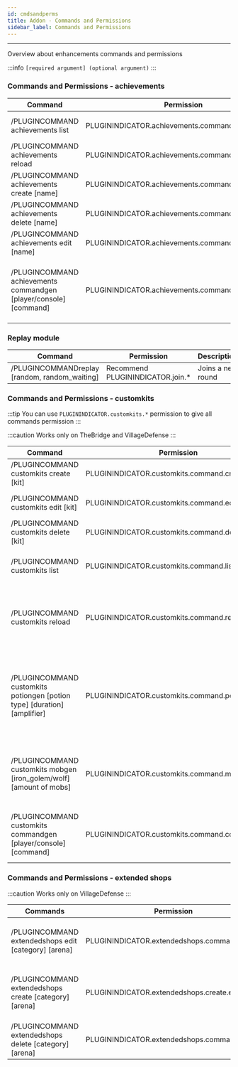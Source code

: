 ```yaml
---
id: cmdsandperms
title: Addon - Commands and Permissions
sidebar_label: Commands and Permissions
---
```

---
Overview about enhancements commands and permissions


:::info
`[required argument] (optional argument)`
:::

### Commands and Permissions - achievements

| Command                                                     | Permission                                     | Description                                                                   |
|-------------------------------------------------------------|------------------------------------------------|-------------------------------------------------------------------------------|
| /PLUGINCOMMAND achievements list                                       | PLUGININDICATOR.achievements.command            | Shows list of unlocked achievements                                           |
| /PLUGINCOMMAND achievements reload                                     | PLUGININDICATOR.achievements.command.reload     | Reloads achievements configuration                                            |
| /PLUGINCOMMAND achievements create \[name\]                           | PLUGININDICATOR.achievements.command.create     | Creates new achievement                                                       |
| /PLUGINCOMMAND achievements delete \[name\]                           | PLUGININDICATOR.achievements.command.delete     | Deletes existing achievement                                                  |
| /PLUGINCOMMAND achievements edit \[name\]                             | PLUGININDICATOR.achievements.command.edit       | Edits existing achievement                                                    |
| /PLUGINCOMMAND achievements commandgen \[player/console\] \[command\] | PLUGININDICATOR.achievements.command.commandgen | Create reward command for achievements **\(%player% placeholder supported\)** |

### Replay module
| Command                           | Permission                   | Description       |
|-----------------------------------|------------------------------|-------------------|
| /PLUGINCOMMANDreplay [random, random_waiting] | Recommend PLUGININDICATOR.join.*   | Joins a new round |


### Commands and Permissions - customkits
:::tip
You can use `PLUGININDICATOR.customkits.*` permission to give all commands permission
:::

:::caution
Works only on TheBridge and VillageDefense
:::

| Command                                                              | Permission                                   | Description                                                                                                   |
|----------------------------------------------------------------------|----------------------------------------------|---------------------------------------------------------------------------------------------------------------|
| /PLUGINCOMMAND customkits create \[kit\]                                       | PLUGININDICATOR.customkits.command.create     | Create new custom kit                                                                                         |
| /PLUGINCOMMAND customkits edit \[kit\]                                         | PLUGININDICATOR.customkits.command.edit       | Edit already existing custom kit                                                                              |
| /PLUGINCOMMAND customkits delete \[kit\]                                       | PLUGININDICATOR.customkits.command.delete     | Delete existing custom kit                                                                                    |
| /PLUGINCOMMAND customkits list                                                 | PLUGININDICATOR.customkits.command.list       | Open inventory will all loaded custom kits                                                                    |
| /PLUGINCOMMAND customkits reload                                               | PLUGININDICATOR.customkits.command.reload     | Reload configuration and re-register custom kits to update them                                               |
| /PLUGINCOMMAND customkits potiongen \[potion type\] \[duration\] \[amplifier\] | PLUGININDICATOR.customkits.command.potiongen   | Create custom potion effect for kits **\(effects will be applied to player not given into their inventory\)** |
| /PLUGINCOMMAND customkits mobgen \[iron\_golem/wolf\] \[amount of mobs\]       | PLUGININDICATOR.customkits.command.mobgen     | Create custom mobs for kits **\(they will be spawned at the start/per wave\)**                                |
| /PLUGINCOMMAND customkits commandgen \[player/console\] \[command\]            | PLUGININDICATOR.customkits.command.commandgen | Create command for kits **\(%player% placeholder supported\)**                                                |


### Commands and Permissions - extended shops

:::caution
Works only on VillageDefense
:::

| Commands                                     | Permission                                  | Description                                    |
|----------------------------------------------|---------------------------------------------|------------------------------------------------|
| /PLUGINCOMMAND extendedshops edit \[category\]  \[arena\]    | PLUGININDICATOR.extendedshops.command.edit   | Opens GUI editor to edit target extended shop. |
| /PLUGINCOMMAND extendedshops create \[category\]  \[arena\]  | PLUGININDICATOR.extendedshops.create.edit    | Creates new extended shop for the category     |
| /PLUGINCOMMAND extendedshops delete \[category\]  \[arena\]  | PLUGININDICATOR.extendedshops.command.delete | Deletes extended shop of category              |

